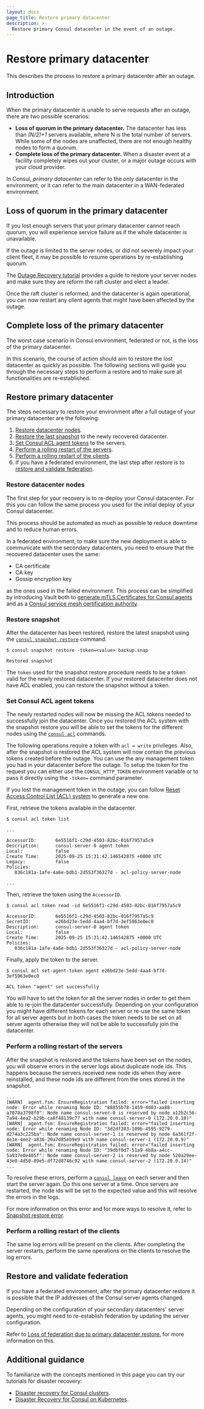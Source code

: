 ```yaml
---
layout: docs
page_title: Restore primary datacenter
description: >-
  Restore primary Consul datacenter in the event of an outage.
---
```


# Restore primary datacenter

This describes the process to restore a primary datacenter after an outage.

## Introduction

When the primary datacenter is unable to serve requests after an outage, there are two possible scenarios:

- **Loss of quorum in the primary datacenter.** The datacenter has less than *(N/2)+1* servers available, where N is the total number of servers. While some of the nodes are unaffected, there are not enough healthy nodes to form a quorum.
- **Complete loss of the primary datacenter.** When a disaster event at a facility completely wipes out your cluster, or a major outage occurs with your cloud provider.

In Consul, _primary datacenter_ can refer to the only datacenter in the environment, or it can refer to the main datacenter in a WAN-federated environment.

## Loss of quorum in the primary datacenter

If you lost enough servers that your primary datacenter cannot reach quorum, you will experience service failure as if the whole
datacenter is unavailable.

If the outage is limited to the server nodes, or did not severely impact your client fleet, it may be possible to resume operations by re-establishing quorum.

The [Outage Recovery tutorial](/consul/tutorials/operate-consul/recovery-outage#server-failure-in-a-multi-server-cluster-losing-quorum) provides a guide to restore your server nodes and make sure they are reform the raft cluster and elect a leader.

Once the raft cluster is reformed, and the datacenter is again operational, you can now restart any client agents that might have been affected by the outage.

## Complete loss of the primary datacenter

The worst case scenario in Consul environment, federated or not, is the loss of the primary datacenter.

In this scenario, the course of action should aim to restore the lost datacenter as quickly as possible. The following sections will guide you through the necessary steps to perform a restore and to make sure all functionalities are re-established.

## Restore primary datacenter

The steps necessary to restore your environment after a full outage of your primary datacenter are the following:

1. [Restore datacenter nodes](#restore-datacenter-nodes).
1. [Restore the last snapshot](#restore-snapshot) to the newly recovered datacenter.
1. [Set Consul ACL agent tokens](#set-consul-acl-agent-tokens) to the servers.
1. [Perform a rolling restart of the servers](#perform-a-rolling-restart-of-the-servers).
1. [Perform a rolling restart of the clients](#perform-a-rolling-restart-of-the-clients).
1. If you have a federated environment, the last step after restore is to [restore and validate federation](#restore-and-validate-federation).

### Restore datacenter nodes

The first step for your recovery is to re-deploy your Consul datacenter. For this you can follow the same process you used for the initial deploy of your Consul datacenter.

This process should be automated as much as possible to reduce downtime and to reduce human errors.

In a federated environment, to make sure the new deployment is able to communicate with the secondary datacenters, you need to ensure that the recovered datacenter uses the same:

- CA certificate
- CA key
- Gossip encryption key

as the ones used in the failed environment. This process can be simplified by introducing Vault both to [generate mTLS Certificates for Consul agents](/consul/docs/automate/consul-template/vault/mtls) and as a [Consul service mesh certification authority](/consul/tutorials/operate-consul/vault-pki-consul-connect-ca). 

### Restore snapshot

After the datacenter has been restored, restore the latest snapshot using the [`consul snapshot restore`](/consul/commands/snapshot/restore) command.

```shell-session
$ consul snapshot restore -token=<value> backup.snap

Restored snapshot
```

<Note>

The `token` used for the snapshot restore procedure needs to be a token valid for the newly restored datacenter. If your restored datacenter does not have ACL enabled, you can restore the snapshot without a token.

</Note>

### Set Consul ACL agent tokens

The newly restarted nodes will now be missing the ACL tokens needed to successfully join the datacenter. Once you restored the ACL system with the snapshot restore you will be able to set the tokens for the different nodes using the [`consul acl`](/consul/commands/acl) commands.

The following operations require a token with `acl = write` privileges. Also, after the snapshot is restored the ACL system will now contain the previous tokens created before the outage. You can use the any management token you had in your datacenter before the outage. To setup the token for the request you can either use the `CONSUL_HTTP_TOKEN` environment
variable or to pass it directly using the `-token=` command parameter.

If you lost the management token in the outage, you can follow [Reset Access Control List (ACL) system](/consul/docs/secure/acl/reset) to generate a new one.

First, retrieve the tokens available in the datacenter.

```shell-session
$ consul acl token list

...

AccessorID:       6e5516f1-c29d-4503-82bc-016f7957a5c9
Description:      consul-server-0 agent token
Local:            false
Create Time:      2025-09-25 15:31:42.146542875 +0000 UTC
Legacy:           false
Policies:
   036c181a-1afe-4a6e-bdb1-2d553f36327d - acl-policy-server-node

...
```

Then, retrieve the token using the `AccessorID`.

```shell-session
$ consul acl token read -id 6e5516f1-c29d-4503-82bc-016f7957a5c9

AccessorID:       6e5516f1-c29d-4503-82bc-016f7957a5c9
SecretID:         e26bd23e-5edd-4aa4-bf7d-3ef5963e0ec0
Description:      consul-server-0 agent token
Local:            false
Create Time:      2025-09-25 15:31:42.146542875 +0000 UTC
Policies:
   036c181a-1afe-4a6e-bdb1-2d553f36327d - acl-policy-server-node
```

Finally, apply the token to the server.

```shell-session
$ consul acl set-agent-token agent e26bd23e-5edd-4aa4-bf7d-3ef5963e0ec0

ACL token "agent" set successfully
```

You will have to set the token for all the server nodes in order to get them able to re-join the datacenter successfully. Depending on your configuration you might have different tokens for each server or re-use the same token for all server agents but in both cases the token needs to be set on all server agents otherwise they will not be able to successfully join the datacenter.


### Perform a rolling restart of the servers

After the snapshot is restored and the tokens have been set on the nodes, you will observe errors in the server logs about duplicate node ids. This happens because the servers received new node ids when they were reinstalled, and these node ids are different from the ones stored in the snapshot.

<CodeBlockConfig hideClipboard>

```log
...
[WARN]  agent.fsm: EnsureRegistration failed: error="failed inserting node: Error while renaming Node ID: "88855b78-1459-4d03-aa88-a7078a3798f0": Node name consul-server-0 is reserved by node a12b2c56-7a94-4ea2-b29b-ca8f48139c77 with name consul-server-0 (172.20.0.10)"
[WARN]  agent.fsm: EnsureRegistration failed: error="failed inserting node: Error while renaming Node ID: "3d2df283-109b-4595-9279-d274a3c225ba": Node name consul-server-1 is reserved by node 6a361f2f-4e1e-4ee2-a836-20a7d85eb9e9 with name consul-server-1 (172.20.0.9)"
[WARN]  agent.fsm: EnsureRegistration failed: error="failed inserting node: Error while renaming Node ID: "39dbf0d7-51a9-4b8a-a4cc-5a937e0e405f": Node name consul-server-2 is reserved by node 520a29ee-43e0-4d50-89e5-df72d8746c92 with name consul-server-2 (172.20.0.14)"
...
```

</CodeBlockConfig>

To resolve these errors, perform a [`consul leave`](/consul/commands/leave) on each server and then start the server again. Do this one server at a time. Once servers are restarted, the node ids will be set to the expected value and this will resolve the errors in the logs.

<Tip>

For more information on this error and for more ways to resolve it, refer to [Snapshot restore error](/consul/docs/error-messages/consul#snapshot-restore-error).

</Tip>

### Perform a rolling restart of the clients

The same log errors will be present on the clients. After completing the server restarts, perform the same operations on the clients to resolve the log errors.

## Restore and validate federation

If you have a federated environment, after the primary datacenter restore it is possible that the IP addresses of the Consul server agents changed.

Depending on the configuration of your secondary datacenters' server agents, you might need to re-establish federation by updating the server configuration.

Refer to [Loss of federation due to primary datacenter restore.](/consul/docs/manage/disaster-recovery/restore-federated#loss-of-federation-due-to-primary-datacenter-restore) for more information on this.


## Additional guidance

To familiarize with the concepts mentioned in this page you can try our tutorials for disaster recovery:

- [Disaster recovery for Consul clusters](/consul/tutorials/operate-consul/recovery-outage).
- [Disaster Recovery for Consul on Kubernetes](/consul/tutorials/production-kubernetes/kubernetes-disaster-recovery).
